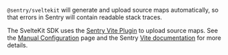 `@sentry/sveltekit` will generate and upload source maps automatically, so that errors in Sentry will contain readable stack traces.

The SvelteKit SDK uses the [Sentry Vite Plugin](https://www.npmjs.com/package/@sentry/vite-plugin/v/2.14.2) to upload source maps. See the [Manual Configuration](../manual-setup/#source-maps-upload) page and the Sentry [Vite documentation](https://www.npmjs.com/package/@sentry/vite-plugin/v/2.14.2#configuration) for more details.
